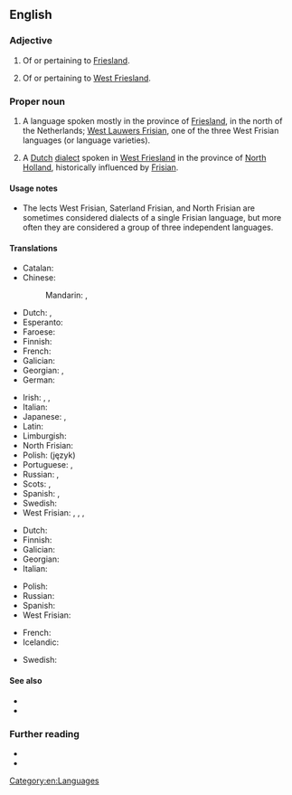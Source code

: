 ==English==
{{interwiktionary|code=fy}}

===Adjective===
{{en-adj|-|head=[[west|West]] [[Frisian]]}}

# Of or pertaining to [[Friesland]].
# {{lb|en|in the Netherlands}} Of or pertaining to [[West Friesland]].

===Proper noun===
{{en-proper noun|head=[[west|West]] [[Frisian]]}}

# A language spoken mostly in the province of [[Friesland]], in the north of the Netherlands; [[West Lauwers Frisian]], one of the three West Frisian languages (or language varieties).
# {{lb|en|in the Netherlands}} A [[Dutch]] [[dialect]] spoken in [[West Friesland]] in the province of [[North Holland]], historically influenced by [[Frisian]].

====Usage notes====
* The lects West Frisian, Saterland Frisian, and North Frisian are sometimes considered dialects of a single Frisian language, but more often they are considered a group of three independent languages.

====Translations====
{{trans-top|language spoken in Friesland}}
* Catalan: {{t+|ca|frisó occidental|m}}
* Chinese:
*: Mandarin: {{t|cmn|弗里西亞語|sc=Hani}}, {{t|cmn|弗里西亚语|tr=Fúlǐxīyà yǔ|sc=Hani}}
* Dutch: {{t+|nl|West-Fries|n}}, {{t|nl|Westerlauwers Fries|n}}
* Esperanto: {{t|eo|okcidentfrisa lingvo}}
* Faroese: {{t+|fo|vesturfrísiskt|n}}
* Finnish: {{t|fi|länsifriisi}}
* French: {{t+|fr|frison occidental|m}}
* Galician: {{t+|gl|frisón|m}}
* Georgian: {{t|ka|დასავლეთფრიზიული}}, {{t|ka|დასავლეთფრიზიული ენა}}
* German: {{t+|de|Westfriesisch|n}}
{{trans-mid}}
* Irish: {{t|ga|Freaslainnis|f}}, {{t|ga|Freaslainnis an Iarthir|f}}, {{t|ga|Freaslainnis Iartharach|f}}
* Italian: {{t|it|frisone occidentale|m}}
* Japanese: {{t+|ja|西フリジア語|tr=Nishi-furijia-go}}, {{t+|ja|フリジア語|tr=Furijia-go}}
* Latin: {{t|la|frisice occidentalis|m}}
* Limburgish: {{t|li|Wèsfriesj|n}}
* North Frisian: {{t|frr|Weestfrasch}}
* Polish: (język) {{t|pl|zachodniofryzyjski|m}}
* Portuguese: {{t+|pt|frísio|m}}, {{t+|pt|frisão|m}}
* Russian: {{t|ru|западнофри́зский|m}} {{qualifier|язы́к}}, {{t+|ru|фри́зский|m}} {{qualifier|язы́к}}
* Scots: {{t|sco|Wast Frisian}}, {{t|sco|Wastren Frisian}}
* Spanish: {{t|es|frisón occidental|m}}, {{t|es|frisio occidental|m}}
* Swedish: {{t+|sv|västfrisiska|c}}
* West Frisian: {{t|fy|Westerlauwersk Frysk|n}}, {{t|fy|Westfrysk|n}}, {{t|fy|West-Frysk|n}}, {{t+|fy|Frysk|n}} {{qual|common name}}
{{trans-bottom}}

{{trans-top|the Western Frisian dialect of Dutch}}
* Dutch: {{t+|nl|West-Fries}}
* Finnish: {{t|fi|[[länsifriisiläinen]] [[murre]]}}
* Galician: {{t|gl|frisón occidental}}
* Georgian: {{t|ka|დასავლეთფრიზიული}}
* Italian: {{t|it|frisone occidentale|m}}
{{trans-mid}}
* Polish: {{t|pl|zachodniofryzyjski|m}}
* Russian: {{t|ru|западнофри́зский|m}} {{qualifier|язы́к}}
* Spanish: {{t|es|frisón occidental}}
* West Frisian: {{t|fy|Westfrysk|n}}
{{trans-bottom}}

{{checktrans-top}}<!-- Please distinguish between the Frisian language group, the West Frisian language (sometimes known as "Frisian"), and the West Frisian dialect.-->
* French: {{t+check|fr|frison|m}}
* Icelandic: {{t+check|is|frísneska|f}}
{{trans-mid}}
* Swedish: {{t+check|sv|frisiska|c}}
{{trans-bottom}}

====See also====
* {{langcat|fy}}
* {{langlist}}

===Further reading===
* {{pedia|West Frisian language}}
* {{ISO 639|fy|fry}}

[[Category:en:Languages]]